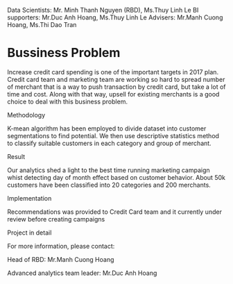Data Scientists: Mr. Minh Thanh Nguyen (RBD), Ms.Thuy Linh Le
BI supporters: Mr.Duc Anh Hoang, Ms.Thuy Linh Le
Advisers: Mr.Manh Cuong Hoang, Ms.Thi Dao Tran

# Bussiness Problem

Increase credit card spending is one of the important targets in 2017 plan. Credit card team and marketing team are working so hard to spread number of merchant that is a way to push transaction by credit card, but take a lot of time and cost. Along with that way, upsell for existing merchants is a good choice to deal with this business problem.

Methodology

K-mean algorithm has been employed to divide dataset into customer segmentations to find potential. We then use descriptive statistics method to classify suitable customers in each category and group of merchant.

Result 

Our analytics shed a light to the best time running marketing campaign whist detecting day of month effect based on customer behavior. About 50k customers have been classified into 20 categories and 200 merchants. 

Implementation

Recommendations was provided to Credit Card team and it currently under review before creating campaigns

Project in detail

For more information, please contact:

Head of RBD: Mr.Manh Cuong Hoang

Advanced analytics team leader: Mr.Duc Anh Hoang




